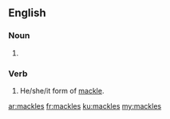 ==English==

===Noun===
{{head|en|plural}}

# {{plural of|mackle|lang=en}}

===Verb===
{{head|en|verb form}}
# He/she/it form of [[mackle]].

[[ar:mackles]]
[[fr:mackles]]
[[ku:mackles]]
[[my:mackles]]
